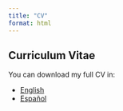 ```yaml
---
title: "CV"
format: html
---
```


## Curriculum Vitae

You can download my full CV in:

- [English](cv/CV_Cornejo___English.pdf)
- [Español](cv/CV_Cornejo.pdf)